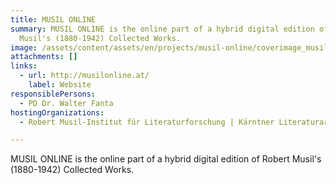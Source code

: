 ```yaml
---
title: MUSIL ONLINE
summary: MUSIL ONLINE is the online part of a hybrid digital edition of Robert
  Musil's (1880-1942) Collected Works.
image: /assets/content/assets/en/projects/musil-online/coverimage_musilonline_2000x1143px.jpg
attachments: []
links:
  - url: http://musilonline.at/
    label: Website
responsiblePersons:
  - PD Dr. Walter Fanta
hostingOrganizations:
  - Robert Musil-Institut für Literaturforschung | Kärntner Literaturarchiv

---
```

MUSIL ONLINE is the online part of a hybrid digital edition of Robert Musil's (1880-1942) Collected Works.
